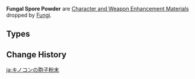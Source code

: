 {{Terminology Infobox
|image        = <gallery>
Item Fungal Spores.png|Fungal Spores
Item Luminescent Pollen.png|Luminescent Pollen
Item Crystalline Cyst Dust.png|Crystalline Cyst Dust
</gallery>
|type         = Item Groups
|type2        = Character and Weapon Enhancement Materials
|type3        = Character and Weapon Enhancement Material Groups
|source1      = [[Floating Fungi]]
}}
'''Fungal Spore Powder''' are [[Character and Weapon Enhancement Material]]s dropped by [[Fungus|Fungi]].

==Types==
{{Material Quality
|1=Fungal Spores
|2=Luminescent Pollen
|3=Crystalline Cyst Dust
}}

==Change History==
{{Change History|2.6}}
[[Category:Fungal Spore Powder| ]]

[[ja:キノコンの胞子粉末]]